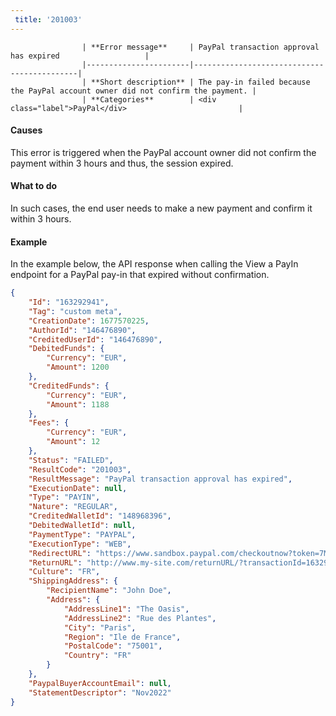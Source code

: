 ---  
 title: '201003'  
---  


                    | **Error message**     | PayPal transaction approval has expired                   |
                    |-----------------------|--------------------------------------------|
                    | **Short description** | The pay-in failed because the PayPal account owner did not confirm the payment. |
                    | **Categories**        | <div class="label">PayPal</div>                         |
                  

#### Causes  

This error is triggered when the PayPal account owner did not confirm the payment within 3 hours and thus, the session expired.  

#### What to do  

In such cases, the end user needs to make a new payment and confirm it within 3 hours.  

#### Example  

In the example below, the API response when calling the View a PayIn endpoint for a PayPal pay-in that expired without confirmation.  
```json API Response
{
    "Id": "163292941",
    "Tag": "custom meta",
    "CreationDate": 1677570225,
    "AuthorId": "146476890",
    "CreditedUserId": "146476890",
    "DebitedFunds": {
        "Currency": "EUR",
        "Amount": 1200
    },
    "CreditedFunds": {
        "Currency": "EUR",
        "Amount": 1188
    },
    "Fees": {
        "Currency": "EUR",
        "Amount": 12
    },
    "Status": "FAILED",
    "ResultCode": "201003",
    "ResultMessage": "PayPal transaction approval has expired",
    "ExecutionDate": null,
    "Type": "PAYIN",
    "Nature": "REGULAR",
    "CreditedWalletId": "148968396",
    "DebitedWalletId": null,
    "PaymentType": "PAYPAL",
    "ExecutionType": "WEB",
    "RedirectURL": "https://www.sandbox.paypal.com/checkoutnow?token=7MD8888648851523J",
    "ReturnURL": "http://www.my-site.com/returnURL/?transactionId=163292941",
    "Culture": "FR",
    "ShippingAddress": {
        "RecipientName": "John Doe",
        "Address": {
            "AddressLine1": "The Oasis",
            "AddressLine2": "Rue des Plantes",
            "City": "Paris",
            "Region": "Ile de France",
            "PostalCode": "75001",
            "Country": "FR"
        }
    },
    "PaypalBuyerAccountEmail": null,
    "StatementDescriptor": "Nov2022"
}
```